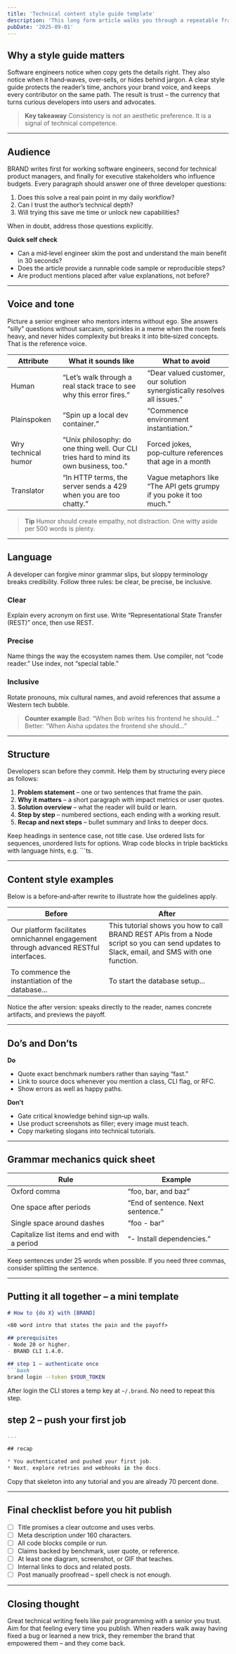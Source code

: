 ```yaml
---
title: 'Technical content style guide template'
description: 'This long form article walks you through a repeatable framework for writing developer grade content. Use it as a template for early stage devtool startups and B2B SaaS teams that speak to technical audiences. Wherever you see BRAND, swap in your company name, share the doc with your writers, and start shipping clearer docs, blogs, and tutorials.'
pubDate: '2025-09-01'
---
```


## Why a style guide matters

Software engineers notice when copy gets the details right. They also notice when it hand‑waves, over‑sells, or hides behind jargon. A clear style guide protects the reader’s time, anchors your brand voice, and keeps every contributor on the same path. The result is trust – the currency that turns curious developers into users and advocates.

> **Key takeaway**
> Consistency is not an aesthetic preference. It is a signal of technical competence.

---

## Audience

BRAND writes first for working software engineers, second for technical product managers, and finally for executive stakeholders who influence budgets. Every paragraph should answer one of three developer questions:

1. Does this solve a real pain point in my daily workflow?
2. Can I trust the author’s technical depth?
3. Will trying this save me time or unlock new capabilities?

When in doubt, address those questions explicitly.

**Quick self check**

* Can a mid‑level engineer skim the post and understand the main benefit in 30 seconds?
* Does the article provide a runnable code sample or reproducible steps?
* Are product mentions placed after value explanations, not before?

---

## Voice and tone

Picture a senior engineer who mentors interns without ego. She answers “silly” questions without sarcasm, sprinkles in a meme when the room feels heavy, and never hides complexity but breaks it into bite‑sized concepts. That is the reference voice.

| Attribute           | What it sounds like                                                                     | What to avoid                                                             |
| ------------------- | --------------------------------------------------------------------------------------- | ------------------------------------------------------------------------- |
| Human               | “Let’s walk through a real stack trace to see why this error fires.”                    | “Dear valued customer, our solution synergistically resolves all issues.” |
| Plainspoken         | “Spin up a local dev container.”                                                        | “Commence environment instantiation.”                                     |
| Wry technical humor | “Unix philosophy: do one thing well. Our CLI tries hard to mind its own business, too.” | Forced jokes, pop‑culture references that age in a month                  |
| Translator          | “In HTTP terms, the server sends a 429 when you are too chatty.”                        | Vague metaphors like “The API gets grumpy if you poke it too much.”       |

> **Tip**
> Humor should create empathy, not distraction. One witty aside per 500 words is plenty.

---

## Language

A developer can forgive minor grammar slips, but sloppy terminology breaks credibility. Follow three rules: be clear, be precise, be inclusive.

### Clear

Explain every acronym on first use. Write “Representational State Transfer (REST)” once, then use REST.

### Precise

Name things the way the ecosystem names them. Use compiler, not “code reader.” Use index, not “special table.”

### Inclusive

Rotate pronouns, mix cultural names, and avoid references that assume a Western tech bubble.

> **Counter example**
> Bad: “When Bob writes his frontend he should…”
> Better: “When Aisha updates the frontend she should…”

---

## Structure

Developers scan before they commit. Help them by structuring every piece as follows:

1. **Problem statement** – one or two sentences that frame the pain.
2. **Why it matters** – a short paragraph with impact metrics or user quotes.
3. **Solution overview** – what the reader will build or learn.
4. **Step by step** – numbered sections, each ending with a working result.
5. **Recap and next steps** – bullet summary and links to deeper docs.

Keep headings in sentence case, not title case. Use ordered lists for sequences, unordered lists for options. Wrap code blocks in triple backticks with language hints, e.g. \`\`\`ts.

---

## Content style examples

Below is a before‑and‑after rewrite to illustrate how the guidelines apply.

| Before                                                                               | After                                                                                                                                        |
| ------------------------------------------------------------------------------------ | -------------------------------------------------------------------------------------------------------------------------------------------- |
| Our platform facilitates omnichannel engagement through advanced RESTful interfaces. | This tutorial shows you how to call BRAND REST APIs from a Node script so you can send updates to Slack, email, and SMS with one function. |
| To commence the instantiation of the database...                                     | To start the database setup...                                                                                                               |

Notice the after version: speaks directly to the reader, names concrete artifacts, and previews the payoff.

---

## Do’s and Don’ts

**Do**

* Quote exact benchmark numbers rather than saying “fast.”
* Link to source docs whenever you mention a class, CLI flag, or RFC.
* Show errors as well as happy paths.

**Don’t**

* Gate critical knowledge behind sign‑up walls.
* Use product screenshots as filler; every image must teach.
* Copy marketing slogans into technical tutorials.

---

## Grammar mechanics quick sheet

| Rule                                        | Example                           |
| ------------------------------------------- | --------------------------------- |
| Oxford comma                                | “foo, bar, and baz”               |
| One space after periods                     | “End of sentence. Next sentence.” |
| Single space around dashes                  | “foo - bar”                       |
| Capitalize list items and end with a period | “- Install dependencies.”         |

Keep sentences under 25 words when possible. If you need three commas, consider splitting the sentence.

---

## Putting it all together – a mini template

````md
# How to {do X} with [BRAND]

<80 word intro that states the pain and the payoff>

## prerequisites
- Node 20 or higher.
- BRAND CLI 1.4.0.

## step 1 – authenticate once
```bash
brand login --token $YOUR_TOKEN
````

After login the CLI stores a temp key at `~/.brand`. No need to repeat this step.

## step 2 – push your first job

```ts
...

## recap

* You authenticated and pushed your first job.
* Next, explore retries and webhooks in the docs.
```
Copy that skeleton into any tutorial and you are already 70 percent done.

---

## Final checklist before you hit publish
- [ ] Title promises a clear outcome and uses verbs.  
- [ ] Meta description under 160 characters.  
- [ ] All code blocks compile or run.  
- [ ] Claims backed by benchmark, user quote, or reference.  
- [ ] At least one diagram, screenshot, or GIF that teaches.  
- [ ] Internal links to docs and related posts.  
- [ ] Post manually proofread – spell check is not enough.

---

## Closing thought
Great technical writing feels like pair programming with a senior you trust. Aim for that feeling every time you publish. When readers walk away having fixed a bug or learned a new trick, they remember the brand that empowered them – and they come back.